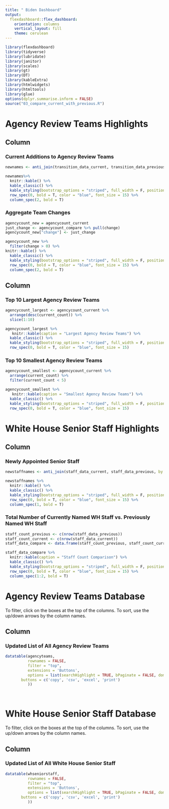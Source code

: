 ```yaml
---
title: " Biden Dashboard"
output: 
  flexdashboard::flex_dashboard:
    orientation: columns
    vertical_layout: fill 
    theme: cerulean
---
```


```r
library(flexdashboard)
library(tidyverse)
library(lubridate)
library(janitor)
library(scales)
library(gt)
library(DT)
library(kableExtra)
library(htmlwidgets)
library(htmltools)
library(glue)
options(dplyr.summarise.inform = FALSE)
source("03_compare_current_with_previous.R")
```

Agency Review Teams Highlights
=====================================================================

Column {data-width=650}
-----------------------------------------------------------------------

### Current Additions to Agency Review Teams

```r
newnames <- anti_join(transition_data_current, transition_data_previous, by = "idstring")

newnames%>%
  knitr::kable() %>%
  kable_classic() %>%
  kable_styling(bootstrap_options = "striped", full_width = F, position = "center", font_size = 12, fixed_thead = T) %>%
  row_spec(0, bold = T, color = "blue", font_size = 15) %>%
  column_spec(2, bold = T)


```

### Aggregate Team Changes

```r
agencycount_new = agencycount_current
just_change <- agencycount_compare %>% pull(change)
agencycount_new["change"] <- just_change

agencycount_new %>%
  filter(change > 0) %>%
knitr::kable() %>%
  kable_classic() %>%
  kable_styling(bootstrap_options = "striped", full_width = F, position = "center", font_size = 12, fixed_thead = T) %>%
  row_spec(0, bold = T, color = "blue", font_size = 15) %>%
  column_spec(2, bold = T)
```


Column {data-width=350}
-----------------------------------------------------------------------

### Top 10 Largest Agency Review Teams

```r
agencycount_largest <- agencycount_current %>%
  arrange(desc(current_count)) %>%
  slice(1:10)

agencycount_largest %>%
   knitr::kable(caption = "Largest Agency Review Teams") %>%
  kable_classic() %>%
  kable_styling(bootstrap_options = "striped", full_width = F, position = "center", font_size = 12) %>%
  row_spec(0, bold = T, color = "blue", font_size = 15)
```

### Top 10 Smallest Agency Review Teams

```r
agencycount_smallest <- agencycount_current %>%
  arrange(current_count) %>%
  filter(current_count < 5)

agencycount_smallest %>%
   knitr::kable(caption = "Smallest Agency Review Teams") %>%
  kable_classic() %>%
  kable_styling(bootstrap_options = "striped", full_width = F, position = "center", font_size = 12) %>%
  row_spec(0, bold = T, color = "blue", font_size = 15)

```

White House Senior Staff Highlights
=====================================================================

Column {data-width=650}
-----------------------------------------------------------------------

### Newly Appointed Senior Staff

```r
newstaffnames <- anti_join(staff_data_current, staff_data_previous, by = "idstring")

newstaffnames %>%
  knitr::kable() %>%
  kable_classic() %>%
  kable_styling(bootstrap_options = "striped", full_width = F, position = "center", font_size = 12, fixed_thead = T) %>%
  row_spec(0, bold = T, color = "blue", font_size = 15) %>%
  column_spec(1, bold = T)
```

### Total Number of Currently Named WH Staff vs. Previously Named WH Staff

```r
staff_count_previous <- c(nrow(staff_data_previous))
staff_count_current <- c(nrow(staff_data_current))                    
staff_data_compare <- data.frame(staff_count_previous, staff_count_current)

staff_data_compare %>%
  knitr::kable(caption = "Staff Count Comparison") %>%
  kable_classic() %>%
  kable_styling(bootstrap_options = "striped", full_width = F, position = "center", font_size = 12, fixed_thead = T) %>%
  row_spec(0, bold = T, color = "blue", font_size = 15) %>%
  column_spec(1:2, bold = T)

```

Agency Review Teams Database
=====================================================================
To filter, click on the boxes at the top of the columns. To sort, use the up/down arrows by the column names.

Column {data-width=650}
-----------------------------------------------------------------------

### Updated List of All Agency Review Teams

```r

datatable(agencyteams,
          rownames = FALSE,
          filter = "top",
          extensions = 'Buttons',
          options = list(searchHighlight = TRUE, bPaginate = FALSE, dom = 'Bfrtip',
       buttons = c('copy', 'csv', 'excel', 'print')
          ))

     
```





White House Senior Staff Database
=====================================================================
To filter, click on the boxes at the top of the columns. To sort, use the up/down arrows by the column names.

Column {data-width=650}
-----------------------------------------------------------------------

### Updated List of All White House Senior Staff

```r

datatable(whseniorstaff,
          rownames = FALSE,
          filter = "top",
          extensions = 'Buttons',
          options = list(searchHighlight = TRUE, bPaginate = FALSE, dom = 'Bfrtip',
       buttons = c('copy', 'csv', 'excel', 'print')
          ))

```


